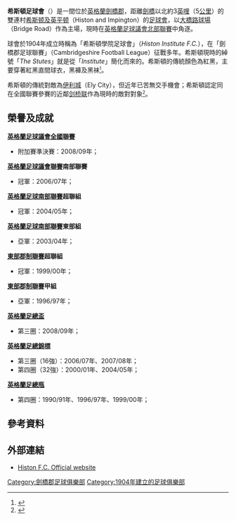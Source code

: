 {{noteTA|G1=足球
|T=zh-hans:希斯顿足球俱乐部; zh-hk:希斯頓足球會;
}}
{{Football club infobox 
| clubname =  希斯顿<br />''Histon'' 
| fullname = 希斯顿足球俱乐部<br />Histon Football Club 
| image    = [[Image:Histon_Fc_Crest.png|150px]]
| nickname = ''The Stutes'' 
| founded  = 1904年<br /> ''以「希斯頓學院」名義'' 
| ground   = [[Bridge_Road,_Impington|大橋路球場]]<br />（Bridge Road） 
| city     = [[Histon_and_Impington|英平顿]]（Impington） 
| capacity = 3,800人<br />（1,700個坐席） 
| chairman = {{flagicon|ENG}} Russell Hands
| mgrtitle = 球員兼領隊 
| manager  = {{flagicon|ENG}} {{tsl|en|David Livermore|大卫·利弗莫尔}}<br />（David Livermore） 
| league   = [[英格蘭足球議會北部聯賽|英格蘭足球議會北部聯賽]] 
| season   = 全国联赛<br/>2010/11 
| position = 第 24 位<br>〈降班[[英格蘭足球議會北部聯賽|議會北聯賽]]〉 
| pattern_la1=_black_stripes|pattern_b1=_blackstripes3|pattern_ra1=_black_stripes
| leftarm1=ff0000|body1=ff0000|rightarm1=ff0000|shorts1=000000|socks1=000000
| pattern_la2=_white_hoops|pattern_b2=_whitehoops|pattern_ra2=_white_hoops
| leftarm2=87CEEB|body2=87CEEB|rightarm2=87CEEB|shorts2=87CEEB|socks2=87CEEB
|}}
'''希斯頓足球會'''（{{lang-en|'''Histon Football Club'''}}）是一間位於[[英格蘭|英格蘭]][[劍橋郡|劍橋郡]]，距離[[劍橋|劍橋]]以北約3[[英哩|英哩]]（5[[公里|公里]]）的雙連村[[希斯顿及英平顿|希斯顿及英平顿]]（Histon and Impington）的[[足球會|足球會]]，以[[Bridge_Road,_Impington|大橋路球場]]（Bridge Road）作為主場，現時在[[英格蘭足球議會北部聯賽|英格蘭足球議會北部聯賽]]中角逐。

球會於1904年成立時稱為「希斯頓學院足球會」（''Histon Institute F.C.''），在「劍橋郡足球聯賽」（Cambridgeshire Football League）征戰多年。希斯頓現時的綽號「''The Stutes''」就是從「''Institute''」簡化而來的。希斯頓的傳統顏色為紅黑，主要穿著紅黑直間球衣，黑褲及黑袜<small><ref>{{cite web |url=http://www.cambridge-news.co.uk/cn_sport_histon/DisplayArticle.asp?ID=330388 |title=Stutes earn their stripes |accessdate=2008-07-11 |publisher=Cambridge News Online |deadurl=yes |archiveurl=https://web.archive.org/web/20081205192806/http://www.cambridge-news.co.uk/cn_sport_histon/DisplayArticle.asp?ID=330388 |archivedate=2008-12-05 }}</ref></small>。

希斯頓的傳統對敵為[[Ely_City_F.C.|伊利城]]（Ely City），但近年已苦無交手機會；希斯頓認定同在全國聯賽參賽的近鄰[[剑桥联足球俱乐部|剑桥联]]作為現時的敵對對象<small><ref>{{cite news |url=http://news.bbc.co.uk/sport1/hi/football/eng_conf/6708979.stm |title=Histon in the big time |author=John May |publisher=[[BBC|BBC]] Sport |date=2007-06-01 |accessdate=2008-07-28 |archive-date=2008-12-07 |archive-url=https://web.archive.org/web/20081207035129/http://news.bbc.co.uk/sport1/hi/football/eng_conf/6708979.stm |dead-url=no }}</ref></small>。

<!--
==主場球場==
Histon play at '''Bridge Road''', also known as the '''Glassworld Stadium''' for sponsorship purposes. Due to the club's fast rise up the non-league system, the stadium has had to undergo major transformations, the latest being a new 500-seat stand contains headquarters for the [[Cambridgeshire_County_Football_Association|Cambridgeshire FA]]. It was finished in late 2007, bringing the ground's seated capacity to over 1,000. Plans are also in place to build a new away stand due to [[The_Football_League|The Football League]] regulations that require a 1,500 stand.<ref>{{cite web |url=http://www.cambridge-news.co.uk/cn_sport_histon/DisplayArticle.asp?ID=256960 |title=Ground swell  |accessdate=2008-02-18 |publisher= Cambridge Evening News}}</ref> The ground was graded as an A grade Non-League stadium on [[7_January|7 January]] [[2008|2008]] when delegates from the [[The_Football_League|The Football League]] passed it fit to play [[Football_League_Two|Football League Two]] football, should Histon become eligible through promotion.<ref>{{cite web |url=http://www.bluesqfootball.com/story/0,20970,6366_3055297,00.html |title= Glassworld set for go-ahead |accessdate=2008-01-17 |publisher= BlueSqFootball.com}}</ref> Further ground improvements were started in early March 2008. Covered terracing for the whole of the 'Rec End' and a seated stand running the length of the pitch opposite the Main Stand are also now complete.
-->

==榮譽及成就==
'''[[英格蘭足球議會全國聯賽|英格蘭足球議會全國聯賽]]'''
*附加賽準決賽：2008/09年；
'''[[英格蘭足球議會聯賽|英格蘭足球議會聯賽]]南部聯賽'''
*冠軍：2006/07年；
'''[[英格蘭足球南部聯賽|英格蘭足球南部聯賽]]超聯組'''
*冠軍：2004/05年；
'''[[英格蘭足球南部聯賽|英格蘭足球南部聯賽]]東部組'''
*亞軍：2003/04年；
'''[[Eastern_Counties_Football_League|東部郡制聯賽]]超聯組'''
*冠軍：1999/00年；
'''[[Eastern_Counties_Football_League|東部郡制聯賽]]甲組'''
*亞軍：1996/97年； 
'''[[英格蘭足總盃|英格蘭足總盃]]'''
*第三圈：2008/09年；
'''[[英格蘭足總錦標|英格蘭足總錦標]]'''
*第三圈（16強）：2006/07年、2007/08年；
*第四圈（32強）：2000/01年、2004/05年；
'''[[英格蘭足總瓶|英格蘭足總瓶]]'''
*第四圈：1990/91年、1996/97年、1999/00年；

==參考資料==
{{Reflist}}

==外部連結==
*[http://www.histonfc.co.uk Histon F.C. Official website] {{Wayback|url=http://www.histonfc.co.uk/ |date=20200817042517 }}

{{DEFAULTSORT:Histon F.C.}}
[[Category:劍橋郡足球俱樂部|Category:劍橋郡足球俱樂部]]
[[Category:1904年建立的足球俱樂部|Category:1904年建立的足球俱樂部]]